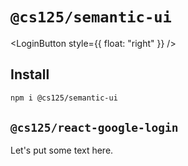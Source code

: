 

<UpdateHash />

# `@cs125/semantic-ui`

<LoginButton style={{ float: "right" }} />

## Install

```bash
npm i @cs125/semantic-ui
```

## `@cs125/react-google-login`

Let's put some text here.

<SSRTest />
